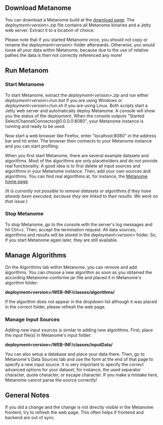 == Download Metanome ==
You can download a Metanome build at the [https://hpi.de/naumann/sites/metanome/files download page]. The ''deployment&lt;version&gt;.zip'' file contains all Metanome binaries and a Jetty web server. Extract it to a location of choice. 

Please note that if you started Metanome once, you should not copy or rename the ''deployment&lt;version&gt;'' folder afterwards. Otherwise, you would loose all your data within Metanome, because due to the use of relative pathes the data is then not correctly referenced any more!

== Run Metanom ==
=== Start Metanome ===
To start Metanome, extract the ''deployment&lt;version&gt;.zip'' and run either ''deployment&lt;version&gt;/run.bat'' if you are using Windows or ''deployment&lt;version&gt;/run.sh'' if you are using Linux. Both scripts start a Jetty web server and automatically deploy Metanome. A console will show you the status of the deployment. When the console outputs "Started SelectChannelConnector&#64;0.0.0.0:8080", your Metanome instance is running and ready to be used. 

Now start a web browser like Firefox, enter "localhost:8080" in the address bar and hit enter. The browser then connects to your Metanome instance and you can start profiling.

When you first start Metanome, there are several example datasets and algorithms. Most of the algorithms are only placeholders and do not provide real functionality. A good idea is to first delete all input sources and algorithms in your Metanome instance. Then, add your own sources and algorithms. You can find real algorithms at, for instance, the [https://hpi.de/naumann/projects/data-profiling-and-analytics/metanome-data-profiling.html Metanome home page].

''(It is currently not possible to remove datasets or algorithms if they have already been executed, because they are linked to their results. We work on that issue.)''

=== Stop Metanome ===
To stop Metanome, go to the console with the server's log messages and hit Ctrl+c. Then, accept the termination request. All data sources, algorithms and results will be stored in the ''deployment&lt;version&gt;'' folder. So, if you start Metanome again later, they are still available.

== Manage Algorithms ==
On the Algorithms tab within Metanome, you can remove and add algorithms. You can choose a new algorithm as soon as you obtained the according Metanome-conforme jar-file and placed it in Metanome's algorithm folder: 

'''deployment&lt;version&gt;/WEB-INF/classes/algorithms/'''

If the algorithm does not appear in the dropdown list although it was placed in the correct folder, please refresh the web page.

=== Manage Input Sources ===
Adding new input sources is similar to adding new algorithms. First, place the input file(s) in Metanome's input folder:

'''deployment&lt;version&gt;/WEB-INF/classes/inputData/'''

You can also setup a database and place your data there. Then, go to Metanome's Data Sources tab and use the form at the end of that page to specify a new input source. It is very important to specify the correct advanced options for your dataset, for instance, the used separator character, quote character, or escape character. If you make a mistake here, Metanome cannot parse the source correctly!

== General Notes ==
If you did a change and the change is not directly visible in the Metanome frontent, try to refresh the web page. This often helps if frontend and backend are out of sync. 
